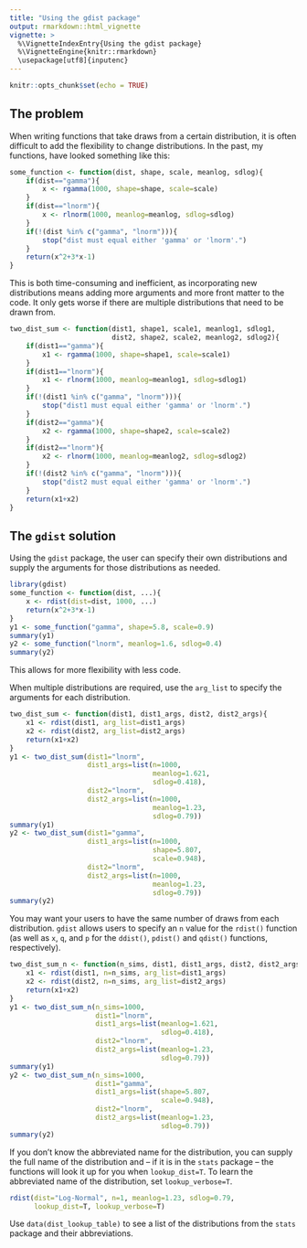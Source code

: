 ```yaml
---
title: "Using the gdist package"
output: rmarkdown::html_vignette
vignette: >
  %\VignetteIndexEntry{Using the gdist package}
  %\VignetteEngine{knitr::rmarkdown}
  \usepackage[utf8]{inputenc}
---
```


```r
knitr::opts_chunk$set(echo = TRUE)
```

## The problem

When writing functions that take draws from a certain distribution, it is often difficult to add the flexibility to change distributions.
In the past, my functions, have looked something like this:

```r
some_function <- function(dist, shape, scale, meanlog, sdlog){
    if(dist=="gamma"){
        x <- rgamma(1000, shape=shape, scale=scale)
    }
    if(dist=="lnorm"){
        x <- rlnorm(1000, meanlog=meanlog, sdlog=sdlog)
    }
    if(!(dist %in% c("gamma", "lnorm"))){
        stop("dist must equal either 'gamma' or 'lnorm'.")
    }
    return(x^2+3*x-1)
}
```

This is both time-consuming and inefficient, as incorporating new distributions means adding more arguments and more front matter to the code.
It only gets worse if there are multiple distributions that need to be drawn from.

```r
two_dist_sum <- function(dist1, shape1, scale1, meanlog1, sdlog1,
                         dist2, shape2, scale2, meanlog2, sdlog2){
    if(dist1=="gamma"){
        x1 <- rgamma(1000, shape=shape1, scale=scale1)
    }
    if(dist1=="lnorm"){
        x1 <- rlnorm(1000, meanlog=meanlog1, sdlog=sdlog1)
    }
    if(!(dist1 %in% c("gamma", "lnorm"))){
        stop("dist1 must equal either 'gamma' or 'lnorm'.")
    }
    if(dist2=="gamma"){
        x2 <- rgamma(1000, shape=shape2, scale=scale2)
    }
    if(dist2=="lnorm"){
        x2 <- rlnorm(1000, meanlog=meanlog2, sdlog=sdlog2)
    }
    if(!(dist2 %in% c("gamma", "lnorm"))){
        stop("dist2 must equal either 'gamma' or 'lnorm'.")
    }
    return(x1+x2)
}
```

## The `gdist` solution

Using the `gdist` package, the user can specify their own distributions and supply the arguments for those distributions as needed.

```r
library(gdist)
some_function <- function(dist, ...){
    x <- rdist(dist=dist, 1000, ...)
    return(x^2+3*x-1)
}
y1 <- some_function("gamma", shape=5.8, scale=0.9)
summary(y1)
y2 <- some_function("lnorm", meanlog=1.6, sdlog=0.4)
summary(y2)
```

This allows for more flexibility with less code.

When multiple distributions are required, use the `arg_list` to specify the arguments for each distribution.

```r
two_dist_sum <- function(dist1, dist1_args, dist2, dist2_args){
    x1 <- rdist(dist1, arg_list=dist1_args)
    x2 <- rdist(dist2, arg_list=dist2_args)
    return(x1+x2)
}
y1 <- two_dist_sum(dist1="lnorm",
                   dist1_args=list(n=1000,
                                   meanlog=1.621,
                                   sdlog=0.418),
                   dist2="lnorm",
                   dist2_args=list(n=1000,
                                   meanlog=1.23,
                                   sdlog=0.79))
summary(y1)
y2 <- two_dist_sum(dist1="gamma",
                   dist1_args=list(n=1000,
                                   shape=5.807,
                                   scale=0.948),
                   dist2="lnorm",
                   dist2_args=list(n=1000,
                                   meanlog=1.23,
                                   sdlog=0.79))
summary(y2)
```

You may want your users to have the same number of draws from each distribution.
`gdist` allows users to specify an `n` value for the `rdist()` function (as well as `x`, `q`, and `p` for the `ddist()`, `pdist()` and `qdist()` functions, respectively).

```r
two_dist_sum_n <- function(n_sims, dist1, dist1_args, dist2, dist2_args){
    x1 <- rdist(dist1, n=n_sims, arg_list=dist1_args)
    x2 <- rdist(dist2, n=n_sims, arg_list=dist2_args)
    return(x1+x2)
}
y1 <- two_dist_sum_n(n_sims=1000,
                     dist1="lnorm",
                     dist1_args=list(meanlog=1.621,
                                     sdlog=0.418),
                     dist2="lnorm",
                     dist2_args=list(meanlog=1.23,
                                     sdlog=0.79))
summary(y1)
y2 <- two_dist_sum_n(n_sims=1000,
                     dist1="gamma",
                     dist1_args=list(shape=5.807,
                                     scale=0.948),
                     dist2="lnorm",
                     dist2_args=list(meanlog=1.23,
                                     sdlog=0.79))
summary(y2)
```

If you don't know the abbreviated name for the distribution, you can supply the full name of the distribution and -- if it is in the `stats` package -- the functions will look it up for you when `lookup_dist=T`.
To learn the abbreviated name of the distribution, set `lookup_verbose=T`.

```r
rdist(dist="Log-Normal", n=1, meanlog=1.23, sdlog=0.79,
      lookup_dist=T, lookup_verbose=T)
```

Use `data(dist_lookup_table)` to see a list of the distributions from the `stats` package and their abbreviations.
